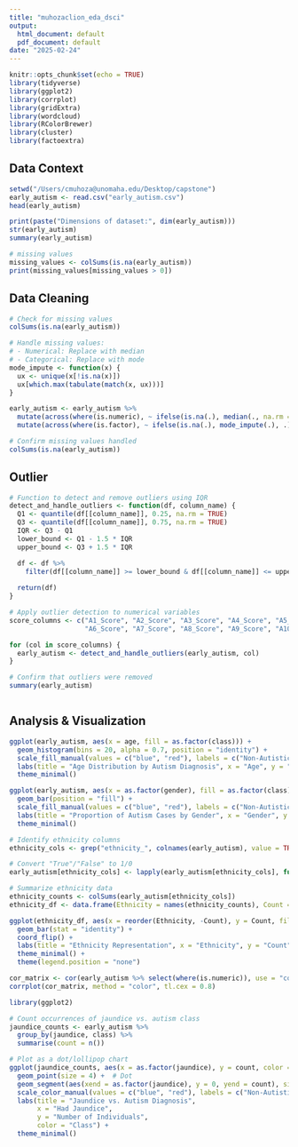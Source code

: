 ```yaml
---
title: "muhozaclion_eda_dsci"
output:
  html_document: default
  pdf_document: default
date: "2025-02-24"
---
```



```r
knitr::opts_chunk$set(echo = TRUE)
library(tidyverse)
library(ggplot2)
library(corrplot)
library(gridExtra)
library(wordcloud)
library(RColorBrewer)
library(cluster)
library(factoextra)
```


## Data Context
```r
setwd("/Users/cmuhoza@unomaha.edu/Desktop/capstone")
early_autism <- read.csv("early_autism.csv") 
head(early_autism)

print(paste("Dimensions of dataset:", dim(early_autism)))
str(early_autism)
summary(early_autism)

# missing values
missing_values <- colSums(is.na(early_autism))
print(missing_values[missing_values > 0]) 

```

## Data Cleaning
```r
# Check for missing values
colSums(is.na(early_autism))

# Handle missing values:
# - Numerical: Replace with median
# - Categorical: Replace with mode
mode_impute <- function(x) {
  ux <- unique(x[!is.na(x)])
  ux[which.max(tabulate(match(x, ux)))]
}

early_autism <- early_autism %>%
  mutate(across(where(is.numeric), ~ ifelse(is.na(.), median(., na.rm = TRUE), .))) %>%
  mutate(across(where(is.factor), ~ ifelse(is.na(.), mode_impute(.), .)))

# Confirm missing values handled
colSums(is.na(early_autism))


```
## Outlier

```r
# Function to detect and remove outliers using IQR
detect_and_handle_outliers <- function(df, column_name) {
  Q1 <- quantile(df[[column_name]], 0.25, na.rm = TRUE)
  Q3 <- quantile(df[[column_name]], 0.75, na.rm = TRUE)
  IQR <- Q3 - Q1
  lower_bound <- Q1 - 1.5 * IQR
  upper_bound <- Q3 + 1.5 * IQR

  df <- df %>%
    filter(df[[column_name]] >= lower_bound & df[[column_name]] <= upper_bound)
  
  return(df)
}

# Apply outlier detection to numerical variables
score_columns <- c("A1_Score", "A2_Score", "A3_Score", "A4_Score", "A5_Score",
                   "A6_Score", "A7_Score", "A8_Score", "A9_Score", "A10_Score", "age")

for (col in score_columns) {
  early_autism <- detect_and_handle_outliers(early_autism, col)
}

# Confirm that outliers were removed
summary(early_autism)



```
## Analysis & Visualization
```r
ggplot(early_autism, aes(x = age, fill = as.factor(class))) +
  geom_histogram(bins = 20, alpha = 0.7, position = "identity") +
  scale_fill_manual(values = c("blue", "red"), labels = c("Non-Autistic", "Autistic")) +
  labs(title = "Age Distribution by Autism Diagnosis", x = "Age", y = "Count", fill = "Class") +
  theme_minimal()


```
```r
ggplot(early_autism, aes(x = as.factor(gender), fill = as.factor(class))) +
  geom_bar(position = "fill") +
  scale_fill_manual(values = c("blue", "red"), labels = c("Non-Autistic", "Autistic")) +
  labs(title = "Proportion of Autism Cases by Gender", x = "Gender", y = "Proportion", fill = "Class") +
  theme_minimal()

```

```r
# Identify ethnicity columns
ethnicity_cols <- grep("ethnicity_", colnames(early_autism), value = TRUE)

# Convert "True"/"False" to 1/0
early_autism[ethnicity_cols] <- lapply(early_autism[ethnicity_cols], function(x) ifelse(x == "True", 1, 0))

# Summarize ethnicity data
ethnicity_counts <- colSums(early_autism[ethnicity_cols])
ethnicity_df <- data.frame(Ethnicity = names(ethnicity_counts), Count = ethnicity_counts)

ggplot(ethnicity_df, aes(x = reorder(Ethnicity, -Count), y = Count, fill = Ethnicity)) +
  geom_bar(stat = "identity") +
  coord_flip() +
  labs(title = "Ethnicity Representation", x = "Ethnicity", y = "Count") +
  theme_minimal() +
  theme(legend.position = "none")


```
```r
cor_matrix <- cor(early_autism %>% select(where(is.numeric)), use = "complete.obs")
corrplot(cor_matrix, method = "color", tl.cex = 0.8)

```


```r
library(ggplot2)

# Count occurrences of jaundice vs. autism class
jaundice_counts <- early_autism %>%
  group_by(jaundice, class) %>%
  summarise(count = n())

# Plot as a dot/lollipop chart
ggplot(jaundice_counts, aes(x = as.factor(jaundice), y = count, color = as.factor(class))) +
  geom_point(size = 4) +  # Dot
  geom_segment(aes(xend = as.factor(jaundice), y = 0, yend = count), size = 1) +  # Line connecting to axis
  scale_color_manual(values = c("blue", "red"), labels = c("Non-Autistic", "Autistic")) +
  labs(title = "Jaundice vs. Autism Diagnosis", 
       x = "Had Jaundice", 
       y = "Number of Individuals", 
       color = "Class") +
  theme_minimal()

```


